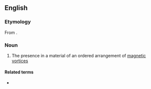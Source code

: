 ==English==

===Etymology===
From {{af|en|ferrotoroidic|-ity}}.

===Noun===
{{en-noun|-}}

# {{lb|en|physics}} The presence in a material of an ordered arrangement of [[magnetic]] [[vortex|vortices]]

====Related terms====
* {{l|en|ferrotoroidic}}